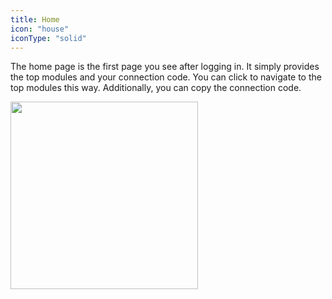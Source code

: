 ```yaml
---
title: Home
icon: "house"
iconType: "solid"
---
```




The home page is the first page you see after logging in. It simply provides the top modules and your connection code. You can click to navigate to the top modules this way. Additionally, you can copy the connection code.

<img height="300" src="/images/home_with_info.svg" />
